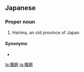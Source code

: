 ==Japanese==
{{ja-kanjitab|播|磨}}

===Proper noun===
{{ja-pos|proper noun|はりま}}

# Harima, an old province of Japan
{{wikipedia|Harima Province|lang=en}}

====Synonyms====
* {{ja-r|播州|ばんしゅう}}

[[la:播磨]]
[[ja:播磨]]
